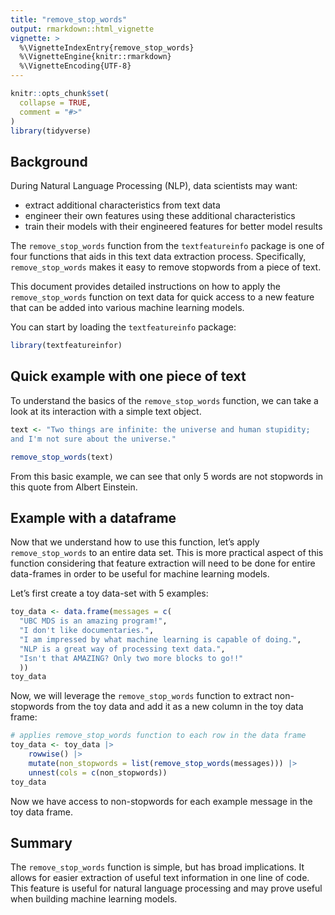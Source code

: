```yaml
---
title: "remove_stop_words"
output: rmarkdown::html_vignette
vignette: >
  %\VignetteIndexEntry{remove_stop_words}
  %\VignetteEngine{knitr::rmarkdown}
  %\VignetteEncoding{UTF-8}
---
```


```r
knitr::opts_chunk$set(
  collapse = TRUE,
  comment = "#>"
)
library(tidyverse)
```

## Background

During Natural Language Processing (NLP), data scientists may want:

- extract additional characteristics from text data 
- engineer their own features using these additional characteristics 
- train their models with their engineered features for better model results

The `remove_stop_words` function from the `textfeatureinfo` package is one of four functions that aids in this text data extraction process. Specifically, `remove_stop_words` makes it easy to remove stopwords from a piece of text.

This document provides detailed instructions on how to apply the `remove_stop_words` function on text data for quick access to a new feature that can be added into various machine learning models.

You can start by loading the `textfeatureinfo` package:

```r
library(textfeatureinfor)
```

## Quick example with one piece of text

To understand the basics of the `remove_stop_words` function, we can take a look at its interaction with a simple text object.

```r
text <- "Two things are infinite: the universe and human stupidity; 
and I'm not sure about the universe."

remove_stop_words(text)
```

From this basic example, we can see that only 5 words are not stopwords in this quote from Albert Einstein.

## Example with a dataframe

Now that we understand how to use this function, let's apply `remove_stop_words` to an entire data set. This is more practical aspect of this function considering that feature extraction will need to be done for entire data-frames in order to be useful for machine learning models.

Let's first create a toy data-set with 5 examples:

```r
toy_data <- data.frame(messages = c(
  "UBC MDS is an amazing program!",
  "I don't like documentaries.",
  "I am impressed by what machine learning is capable of doing.",
  "NLP is a great way of processing text data.",
  "Isn't that AMAZING? Only two more blocks to go!!"
  ))
toy_data
```

Now, we will leverage the `remove_stop_words` function to extract non-stopwords from the toy data and add it as a new column in the toy data frame:

```r
# applies remove_stop_words function to each row in the data frame
toy_data <- toy_data |>
    rowwise() |>
    mutate(non_stopwords = list(remove_stop_words(messages))) |>
    unnest(cols = c(non_stopwords))
toy_data
```

Now we have access to non-stopwords for each example message in the toy data frame.

## Summary

The `remove_stop_words` function is simple, but has broad implications. It allows for easier extraction of useful text information in one line of code. This feature is useful for natural language processing and may prove useful when building machine learning models.
